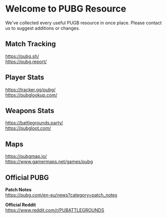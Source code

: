 # Welcome to PUBG Resource
We've collected every useful PUGB resource in once place. Please contact us to suggest additions or changes.
 
## Match Tracking

https://pubg.sh/  
https://pubg.report/  

## Player Stats

https://tracker.gg/pubg/  
https://pubglookup.com/  

## Weapons Stats

https://battlegrounds.party/  
https://pubgloot.com/ 

## Maps

https://pubgmap.io/  
https://www.gamermaps.net/games/pubg  

## Official PUBG

**Patch Notes**  
https://pubg.com/en-eu/news?category=patch_notes  

**Official Reddit**  
https://www.reddit.com/r/PUBATTLEGROUNDS